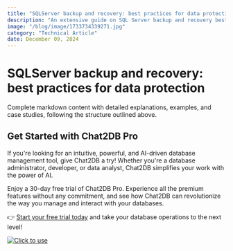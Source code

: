 ```yaml
---
title: "SQLServer backup and recovery: best practices for data protection"
description: "An extensive guide on SQL Server backup and recovery best practices to ensure data protection and continuity."
image: "/blog/image/1733734339271.jpg"
category: "Technical Article"
date: December 09, 2024
---
```


# SQLServer backup and recovery: best practices for data protection

Complete markdown content with detailed explanations, examples, and case studies, following the structure outlined above.

## Get Started with Chat2DB Pro

If you're looking for an intuitive, powerful, and AI-driven database management tool, give Chat2DB a try! Whether you're a database administrator, developer, or data analyst, Chat2DB simplifies your work with the power of AI.

Enjoy a 30-day free trial of Chat2DB Pro. Experience all the premium features without any commitment, and see how Chat2DB can revolutionize the way you manage and interact with your databases.

👉 [Start your free trial today](https://chat2db.ai/pricing) and take your database operations to the next level!


[![Click to use](/image/blog/bg/chat2db.jpg)](https://chat2db.ai/)
